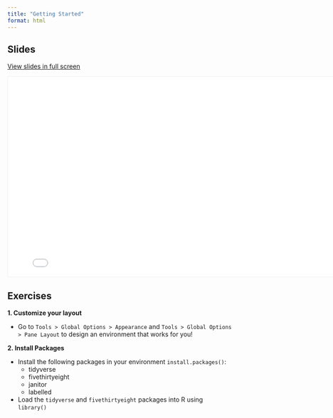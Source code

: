 ```yaml
---
title: "Getting Started"
format: html
---
```


## Slides

[View slides in full screen](01_GettingStarted.html)

```{=html}
<iframe class="slide-deck" src="01_GettingStarted.html" height="450" width="800" style="border: 1px solid #F0F0F0;"></iframe>
```
## Exercises

**1. Customize your layout**

- Go to `Tools > Global Options > Appearance` and `Tools > Global Options > Pane Layout` to design an environment that works for you!

**2. Install Packages**

- Install the following packages in your environment `install.packages()`:
    - tidyverse
    - fivethirtyeight
    - janitor
    - labelled
- Load the `tidyverse` and `fivethirtyeight` packages into R using `library()`